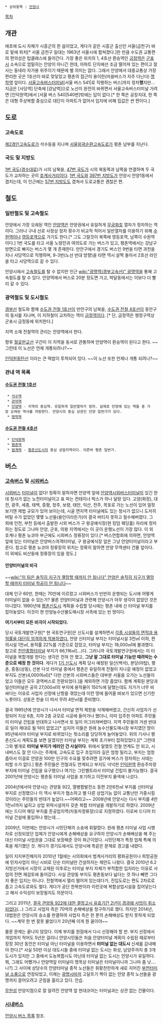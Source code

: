  * 상위항목 : [[안양시]]

[[목차]]
== 개관 ==
애초에 도시 자체가 시흥군의 한 읍이었고, 게다가 같은 시흥군 출신인 서울(금천구) 바로 밑에 위치[* 서울 금천구 일대는 1963년 서울시에 합쳐졌다.]한 만큼 수도권 교통편의 편의성은 탑클래스에 들어간다. 가장 좋은 위치의 1, 4호선 환승역인 [[금정역]]은 [[군포시]] 소속으로 엄밀히는 안양이 아니긴 한데, 아파트 단지에선 조금 떨어져 있는 편이고 잘 사는 동네라 자가용 위주이기 때문에 별 의미는 없다. 그래서 안양에서 대중교통상 가장 편리한 곳은 1호선이 바로 맞닿았고 평촌의 접근이 용이한(마을버스가 자주 다닌다) [[명학역]] 앞이다. [[서울고속버스터미널]][서울 버스 541|로 직행하는 버스]까지 정차'''했'''지만... 지금은 [사당역] 단축에 [강남역]으로 노선이 완전히 바뀌면서 서울고속버스터미널 가려면 [인덕원역]에서 [서울 버스 540|540번]밖에는 답이 없다.[* 한 쪽은 공장지대, 한 쪽은 대형 주상복합 중심으로 대단지 아파트가 없어서 입지에 비해 집값은 싼 편이다.]

== 도로 ==
=== 고속도로 ===
[[제2경인고속도로]]가 석수동을 지나며 [[서울외곽순환고속도로]]가 평촌 남부를 지난다.

=== 국도 및 지방도 ===
[[1번 국도]]([[경수대로]])가 시의 남북을, [[47번 국도]]가 시의 북동쪽과 남쪽을 연결하며 두 국도가 교차하는 곳이 [[호계사거리]]이다. [[1번 국도]]와 [[397번 지방도]]가 안양시 안양1동에서 겹치는데, 이 인근에는 [[57번 지방도]]도 겹쳐서 도로교통은 괜찮은 편.

== 철도 ==
=== 일반철도 및 고속철도 ===
안양에서 가장 오래된 역인 [[안양역]]은 안양권에서 유일하게 [[무궁화호]] 열차가 정차하는 역이다. 그러나 구내 선로 사정상 정차 횟수가 비교적 적어서 일반열차를 이용하기 위해 [[수원역]]이나 [[영등포역]]으로 가기도 한다.[* 그도 그럴것이 북쪽에 영등포역, 남쪽이 수원역이다.] 1번 국도를 타고 서울 노량진과 여의도로 가는 버스가 있고, 평촌역에서는 강남구 방면으로 빠지는 버스가 몇 개 존재한다. 만안구에서 경기도 버스인 9번을 타면 과천을 지나 사당역으로 직행하며, 9-3번(노선 반대 방향)을 타면 역시 살짝 돌아서 2호선 라인을 타고 사당역으로 갈 수 있다.

안양시에서 [[고속철도]]를 탈 수 없지만 인근 [[wiki:"광명역(경부고속선)" 광명역]]을 통해 고속철도를 탈 수 있다. 안양역에서 버스로 20분 정도면 가고, 박달동에서는 이보다 더 빨리 갈 수 있다.

=== 광역철도 및 도시철도 === 
[[경부선]] 철도와 함께 [[수도권 전철 1호선]]이 만안구의 남북을, [[수도권 전철 4호선]]이 동안구의 동서를 지나며, 이 지하철이 교차하는 역이 [[금정역]]이다. [* 단, 금정역은 행정구역상 군포시 금정동에 위치한다.]

지역 소재 전철역의 관리는 안양역에서 한다.

향후 [[월곶판교선]] 구간이 이 지역을 동서로 관통하며 안양역이 환승역이 된다고 한다. ~~그런데 이 노선은 언제 개통되려나?~~

[[인덕원동탄선]] 이라는 큰 떡밥이 투척되어 있다. ~~이 노선 또한 언제나 개통 되려나?~~
=== 관내 역 목록 ===
==== [[수도권 전철 1호선]] ====
  * [[석수역]]
  * [[관악역]]
  * [[안양역]] - 지역의 중심역. 유일하게 일반열차가 정차. 실제로 안양에 있는 역들 중 가장 오래된 역사를 자랑한다. 안양시의 중심 상권인 안양 일번가가 있다.
  * [[명학역]]

==== [[수도권 전철 4호선]] ====
  * [[인덕원역]]
  * [[평촌역]]
  * [[범계역]] - [[평촌신도시]]의 중심 상업지역이다. 이른바 평촌 일번가.

== 버스 ==
=== [[고속버스]] 및 [[시외버스]] ===
[[시외버스]] [[버스 터미널|터미널]]이 없다! 정확히 말하자면 안양역 앞에 [[안양역시외버스터미널]]이 있긴 한데 청사가 없는 노천터미널이고 표 파는 컨테이너 박스가 하나 달랑 있다. 고양(화정), 대전, 광주, 세종, 태백, 증평, 청주, 보령, 태안, 익산, 전주, 목포로 가는 노선이 있어 얼핏 보기엔 제법 규모가 있어 보이는데, 시골 면지역 터미널에도 있는 청사가 없으니 도저히 버틸 수가 없었던 몇몇 노선들(용인이라든가)이 결국 버티지 못하고 철수해버렸다. 그 외에 인천, 부천 등에서 출발한 시외 버스가 구 왕궁예식장(현 킹덤 웨딩홀) 자리에 정차하는 정도로 그나마 안양, 군포, 의왕 지역에서는 이 곳이 운행노선이 가장 많다. 이 외 호계나 평촌 뉴코아 부근에도 시외버스 정류장이 있다.[* 버스연합회에 의하면, 안양역 앞에 있는 터미널은 안양버스여객터미널, 구 왕궁예식장 앞은 그냥 안양터미널이라고 부른다. 참고로 평촌 뉴코아 정류장의 위치는 정확히 말하면 안양 무역센터 건물 앞이다. 이 외에도 비산동에 정류장이 있을 정도.]

==== 안양터미널의 비극 ====
~~[[wiki:"이 팀은 솔직히 지구가 멸망할 때까지 안 됩니다" 안양은 솔직히 지구가 멸망할 때까지 터미널 착공이 안 됩니다]]~~

대체 인구 60만, 한때는 70만에 이르렀고 시외버스가 빈번히 운행되는 도시에 어떻게 터미널이 없을 수 있는가? 물론 안양터미널과 관련해 안양시가 아무 생각이 없었던 것은 아니었다. 1990년에 [[평촌신도시]] 계획을 수립할 당시에는 평촌 내에 신 터미널 부지를 잡아놓았다. 이것이 현 안양농수산물도매시장 서측에 있는 빈 땅이다.

'''여기서부터 모든 비극이 시작되었다.'''

당시 국토개발연구원[* 현 국토연구원]은 신도시를 설계하면서 [http://newslibrary.naver.com/viewer/index.nhn?articleId=1993080500099125001&editNo=15&printCount=1&publishDate=1993-08-05&officeId=00009&pageNo=25&printNo=8493&publishType=00010 각종 시설들의 면적과 용적률을 대단히 엄격하게 적용하였다.] 안양 신터미널 부지는 터미널시설 3천㎡ 이하, 편의시설 1천㎡, 용적률 22%를 기준으로 잡았고, 터미널 부지는 18,000㎡에 불과했다. 참고로 [[천안종합터미널]] 부지가 66,116㎡(...)다. 그러니까 국토개발연구원에서는 이 터미널을 복합개발 한다는 생각은 전혀 안 했고, '''그냥 말 그대로 터미널 기능만 때려박는 수준으로 배정 한 것이다'''. 게다가 [[1기 신도시]] 계획 당시 예정된 일산(백석), 분당(야탑), 평촌, 중동(상동), 산본 다섯 터미널 중에서 평촌은 유일하게 전철이 지나갈 예정이 없었고 부지도 산본(4,000여㎡)[* 다만 산본의 시외버스들은 대부분 서울을 오가는 노선들이었고 이들은 모두 광역버스로 전환되었다.]을 제외하면 가장 좁았다. 함께 계획된 분당과 일산터미널은 공히 27,000㎡의 부지에 용적율이 150%에 달했는데도 지가가 너무 비싸다는 이유로 사업자 선정에 난항을 겪었는데 이런 땅에 들어올 바보가 있으면 신기한 노릇이다. 상동은 한술 더 떠서 무려 4만㎡를 준비했다.

결국 1995년에 안양시가 나서서 터미널 면적 제한을 삭제해버렸고, 간신히 사업자가 선정되어 지상 6층, 지하 2층 규모로 시공에 들어가나 했더니, 이미 입주한 아파트 주민들이 터미널 건립을 반대하고 나서면서 또 일이 어그러져버렸다. 지역 주민들의 거센 반대로 일이 제대로 될 턱이 없었고[* 심지어 이들은 원래 농수산물도매시장 부지였던 땅이 95년에서야 터미널 부지로 바뀌었다는 헛소리를 당당하게 늘어놓았다. 위의 기사나 평촌신도시 계획도를 보면 알겠지만 터미널 부지는 계획 초기부터 잡혀있었다.][* 그런데 그와 별개로 '''터미널 부지가 에러인 건 사실이다'''. 위에서 말했듯 전철 연계도 안 되고, 시내버스도 잘 안 다니는 주제에, 고속도로 입구 초입이라 길은 엄청 밀리고, 부지는 엄청 좁아서 이걸로 안양권 100만 인구의 수요를 맞추려면 길가에 버스가 정차하는 사태는 피할 수가 없다.] 평촌 주민들은 전철과도 연계되고 부지도 넉넉한 [[인덕원역]] 환승주차장 부지에 터미널 건립을 요구했으나 여기는 그린벨트라서 터미널 건립이 불가능했다. 결국 2001년에 안양시는 평촌동 터미널 사업을 포기하고 이전부지 물색에 나섰다.

2004년에서야 안양시는 관양동 922, 열병합발전소 동편 2만6천㎡ 부지를 신터미널 부지로 선정했으나 이 역시 부지가 협소하고 별 다른 상업기능 없이 교통난만 가중시킬 것이라는 주민들의 반대가 높았다.~~어쩌라고~~ 2008년에 안양시는 다시 부지를 4만1천㎡까지 넓히고 상업 위락시설까지 갖춘 복합 터미널을 개발하기로 하였다. 2009년에는 드디어 해당 부지를 준공업지역(자동차정류장)으로 지정하였다. 이로써 드디어 터미널 건설에 돌입하나 했는데....

2009년, 이번에는 안양시가 시민단체의 소송에 휘말렸다. 원래 평촌 터미널 사업 시행자로 선정되었던 업체가 안양시에게 손해배상을 요구하자 안양시가 손해배상을 해 주는 대신 터미널 사업권을 그대로 보장해준 것이 화근이었다. 시민단체가 특정 업체 특혜 의혹을 제기했던 것. 게다가 경기도에서도 안양시에 똑같은 문제로 경고를 내렸다.

일이 지지부진해지자 2010년 1월에는 시의회에서 범계사거리의 평화공원이나 희망공원에 민자사업이 아닌 시비로 단순 터미널만 건설하자는 제안도 나왔다. 결국 2010년 6.2 지방선거에서 시장이 교체된 이후로는 터미널 부지 자체가 부적합한 입지라는 이유로 사업의 전면 재검토에 들어갔다. 사실 관양동 부지도 평촌동보다 넓다는 것 하나 빼면 그다지 좋은 입지는 아니다. 전철역에서 멀리 떨어져 있는데다가, 진입도로는 편도 2차로로 좁고 고속도로와도 멀다. 게다가 공단 한복판이라 이런곳에 복합상업시설을 집어넣는다고 해서 수익성이 보장될지도 의문이다.

그리고 2011년, [http://news.naver.com/main/read.nhn?mode=LSD&mid=sec&sid1=102&oid=001&aid=0005197181 결국 관양동 922에 대한 결정고시 유효기간 2년이 경과돼 사업이 취소되었다](...) 그리고 사업자 측은 70억의 손해배상을 청구하기로 했다. 하지만 2014년, 대법원은 안양시의 승소를 판결하여 사업자 측은 한 푼의 손해배상도 받지 못하게 되었다. ~~계약 한 번 잘못 물었다가 20년째 이게 뭔 꼴이야~~

물론 문제는 끝나지 않았다. 이제 부지를 원점에서 다시 선정해야 할 판. 부지 선정에서 개업까지 적어도 5년은 걸리니 안양시민들은 처음 안양터미널 계획이 수립된 때로부터 장장 30년 동안은 터미널 아닌 터미널을 이용하면서 '''터미널 없는 대도시''' 신세를 감내해야 한다.[* 사실 50만 이상 대도시들 중에 터미널 없는 도시는 화성, 남양주까지 총 3개 도시가 있지만 그 중에서 도농복합시도 아닌데 터미널 없는 도시는 안양시가 유일하다. 뭐, 그래도 어쨌거나 안양역앞 터미널이 명목상 터미널은 터미널이니까 그나마 좀 낫....나?] 그 사이에 상당수의 안양터미널 종착 노선들은 휘황찬란하게 새로 지어진 [[부천터미널 소풍]]으로 연장되었고, 이제는 [[광명시]]마저 고달프기 짝이 없는 안양 종착 노선들을 광명까지 끌어오려고 군침을 흘리고 있다. 안습.

[[무한성]] 안양지점으로 잘 알려진 안양역 앞 현대코아는 터미널과는 상관 없는 건물이다.

=== [[시내버스]] ===
[[안양시 버스 목록]] 참조.
